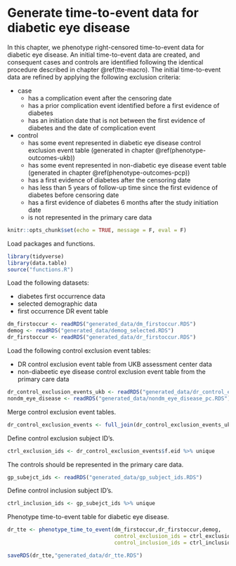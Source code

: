 # Generate time-to-event data for diabetic eye disease {#tte-dr}

In this chapter, we phenotype right-censored time-to-event data for diabetic eye disease. An initial time-to-event data are created, and consequent cases and controls are identified following the identical procedure described in chapter \@ref(tte-macro). The initial time-to-event data are refined by applying the following exclusion criteria: 

  - case
    - has a complication event after the censoring date
    - has a prior complication event identified before a first evidence of diabetes
    - has an initiation date that is not between the first evidence of diabetes and the date of complication event
  
  - control
     - has some event represented in diabetic eye disease control exclusion event table (generated in chapter \@ref(phenotype-outcomes-ukb))
    - has some event represented in non-diabetic eye disease event table (generated in chapter \@ref(phenotype-outcomes-pcp))
    - has a first evidence of diabetes after the censoring date
    - has less than 5 years of follow-up time since the first evidence of diabetes before censoring date
    - has a first evidence of diabetes 6 months after the study initiation date
    - is not represented in the primary care data

```r
knitr::opts_chunk$set(echo = TRUE, message = F, eval = F)
```

Load packages and functions.
```r
library(tidyverse)
library(data.table)
source("functions.R")
```

Load the following datasets:

- diabetes first occurrence data
- selected demographic data
- first occurrence DR event table

```r
dm_firstoccur <- readRDS("generated_data/dm_firstoccur.RDS")
demog <- readRDS("generated_data/demog_selected.RDS")
dr_firstoccur <- readRDS("generated_data/dr_firstoccur.RDS")
```

Load the following control exclusion event tables:

- DR control exclusion event table from UKB assessment center data
- non-diabeetic eye disease control exclusion event table from the primary care data

```r
dr_control_exclusion_events_ukb <- readRDS("generated_data/dr_control_exclusion_events_ukb.RDS")
nondm_eye_disease <- readRDS("generated_data/nondm_eye_disease_pc.RDS")
```

Merge control exclusion event tables.
```r
dr_control_exclusion_events <- full_join(dr_control_exclusion_events_ukb,nondm_eye_disease,by=c("f.eid","event_dt"))
```

Define control exclusion subject ID's.
```r
ctrl_exclusion_ids <- dr_control_exclusion_events$f.eid %>% unique
```

The controls should be represented in the primary care data.
```r
gp_subejct_ids <- readRDS("generated_data/gp_subject_ids.RDS")
```

Define control inclusion subject ID's.
```r
ctrl_inclusion_ids <- gp_subejct_ids %>% unique
```

Phenotype time-to-event table for diabetic eye disease.
```r
dr_tte <- phenotype_time_to_event(dm_firstoccur,dr_firstoccur,demog,
                                  control_exclusion_ids = ctrl_exclusion_ids,
                                  control_inclusion_ids = ctrl_inclusion_ids)
```

```r
saveRDS(dr_tte,"generated_data/dr_tte.RDS")
```





